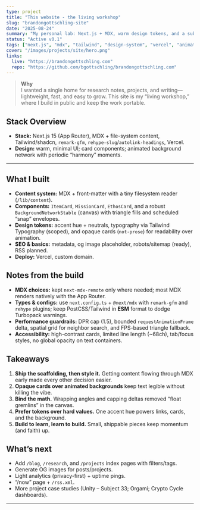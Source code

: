 ```yaml
---
type: project
title: "This website - the living workshop"
slug: "brandongottschling-site"
date: "2025-08-24"
summary: "My personal lab: Next.js + MDX, warm design tokens, and a subtle generative background. Built to learn in public."
status: "Active v0.1"
tags: ["next.js", "mdx", "tailwind", "design-system", "vercel", "animation"]
cover: "/images/projects/site/hero.png"
links:
  live: "https://brandongottschling.com"
  repo: "https://github.com/bgottschling/brandongottschling.com"
---
```


<ProjectHeader
  status="Active · v0.1"
  live="https://brandongottschling.com"
  repo="https://github.com/bgottschling/brandongottschling.com"
/>

> **Why**  
> I wanted a single home for research notes, projects, and writing—lightweight, fast, and easy to grow. This site is my “living workshop,” where I build in public and keep the work portable.

## Stack Overview
 
- **Stack:** Next.js 15 (App Router), MDX + file-system content, Tailwind/shadcn, `remark-gfm`, `rehype-slug`/`autolink-headings`, Vercel.  
- **Design:** warm, minimal UI; card components; animated background network with periodic “harmony” moments.

---

## What I built

- **Content system:** MDX + front-matter with a tiny filesystem reader (`/lib/content`).  
- **Components:** `ItemCard`, `MissionCard`, `EthosCard`, and a robust `BackgroundNetworkStable` (canvas) with triangle fills and scheduled “snap” envelopes.  
- **Design tokens:** accent hue + neutrals, typography via Tailwind Typography (scoped), and opaque cards (`not-prose`) for readability over animation.  
- **SEO & basics:** metadata, og image placeholder, robots/sitemap (ready), RSS planned.  
- **Deploy:** Vercel, custom domain.

## Notes from the build

- **MDX choices:** kept `next-mdx-remote` only where needed; most MDX renders natively with the App Router.  
- **Types & configs:** use `next.config.ts` + `@next/mdx` with `remark-gfm` and `rehype` plugins; keep PostCSS/Tailwind in **ESM** format to dodge Turbopack warnings.  
- **Performance guardrails:** DPR cap (1.5), bounded `requestAnimationFrame` delta, spatial grid for neighbor search, and FPS-based triangle fallback.  
- **Accessibility:** high-contrast cards, limited line length (~68ch), tab/focus styles, no global opacity on text containers.

## Takeaways

1. **Ship the scaffolding, then style it.** Getting content flowing through MDX early made every other decision easier.  
2. **Opaque cards over animated backgrounds** keep text legible without killing the vibe.  
3. **Bind the math.** Wrapping angles and capping deltas removed “float gremlins” in the canvas.  
4. **Prefer tokens over hard values.** One accent hue powers links, cards, and the background.  
5. **Build to learn, learn to build.** Small, shippable pieces keep momentum (and faith) up.

## What’s next

- Add `/blog`, `/research`, and `/projects` index pages with filters/tags.  
- Generate OG images for posts/projects.  
- Light analytics (privacy-first) + uptime pings.  
- “/now” page + `/rss.xml`.  
- More project case studies (Unity – Subject 33; Orgami; Crypto Cycle dashboards).

---